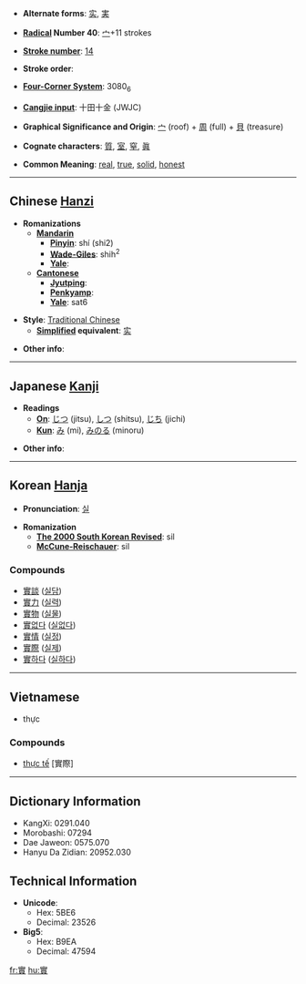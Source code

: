 * '''Alternate forms''': [[实]], [[実]]

* '''[[Wiktionary:Chinese radical index| Radical]] Number 40''': [[Wiktionary:Chinese radical index 宀|宀]]+11 strokes

* '''[[Wiktionary:Chinese total strokes index|Stroke number]]''': [[Wiktionary:Chinese total strokes index 14|14]]

* '''Stroke order''': 

* '''[[Wiktionary:Chinese four corner index|Four-Corner System]]''': 3080<sub>6</sub>

* '''[[Wiktionary:Chinese Cangjie index|Cangjie input]]''': 十田十金 (JWJC)

* '''Graphical Significance and Origin''': [[宀]] (roof) + [[周]] (full) + [[貝]] (treasure)

* '''Cognate characters''': [[質]], [[室]], [[窒]], [[眞]]

* '''Common Meaning''': [[real]], [[true]], [[solid]], [[honest]]

----

== Chinese [[Hanzi]] ==

* '''Romanizations'''
** '''[[Mandarin]]'''
*** '''[[Pinyin]]''': shí (shi2)
*** '''[[Wade-Giles]]''': shih<sup>2</sup>
*** '''[[Yale]]''': 
** '''[[Cantonese]]'''
*** '''[[Jyutping]]''':
*** '''[[Penkyamp]]''': 
*** '''[[Yale]]''': sat6

* '''Style''': [[Traditional Chinese]] 
** '''[[Simplified Chinese|Simplified]] equivalent''': [[实]]

* '''Other info''': 

----

== Japanese [[Kanji]] ==

* '''Readings'''
** '''[[On]]''': [[じつ]] (jitsu), [[しつ]] (shitsu), [[じち]] (jichi)
** '''[[Kun]]''': [[み]] (mi), [[みのる]] (minoru)

* '''Other info''':  

----

== Korean [[Hanja]] ==

* '''Pronunciation''': [[실]]

* '''Romanization'''
** '''[[The 2000 South Korean Revised Romanization|The 2000 South Korean Revised]]''': sil
** '''[[McCune-Reischauer]]''': sil

===Compounds===
*[[實談]] ([[실담]])
*[[實力]] ([[실력]])
*[[實物]] ([[실물]])
*[[實없다]] ([[실없다]])
*[[實情]] ([[실정]])
*[[實際]] ([[실제]])
*[[實하다]] ([[실하다]])

----

==Vietnamese==

* thực

===Compounds===
*[[thực tế]] [實際]

----

== Dictionary Information ==

* KangXi: 0291.040
* Morobashi: 07294
* Dae Jaweon: 0575.070
* Hanyu Da Zidian: 20952.030

== Technical Information ==

* '''Unicode''':
** Hex: 5BE6
** Decimal: 23526
* '''Big5''':
** Hex: B9EA
** Decimal: 47594

[[fr:實]]
[[hu:實]]